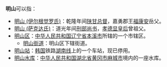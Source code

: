 '''明山'''可以指：
*[[明山_(伊尔根觉罗氏)|明山 (伊尔根觉罗氏)]]：乾隆年间[[陕甘总督|陕甘总督]]，嘉勇郡王[[福康安|福康安]]岳父。
*[[明山_(萨克达氏)|明山 (萨克达氏)]]：道光年间[[刑部尚书|刑部尚书]]，[[孝德显皇后|孝德显皇后]]曾祖父。
*[[明山区|明山区]]：[[中华人民共和国|中华人民共和国]][[辽宁省|辽宁省]][[本溪市|本溪市]]所辖的一个市辖区。
**[[明山街道|明山街道]]：明山区下辖街道。
*[[明山站|明山站]]：[[韩国|韩国]]铁路[[湖南线|湖南线]]上的一个车站，现已停用。
*[[明山水库|明山水库]]：[[中华人民共和国|中华人民共和国]][[湖北省|湖北省]][[黄冈市|黄冈市]][[麻城市|麻城市]]境内的一座水库。

{{disambig|cat=二字消歧义}}